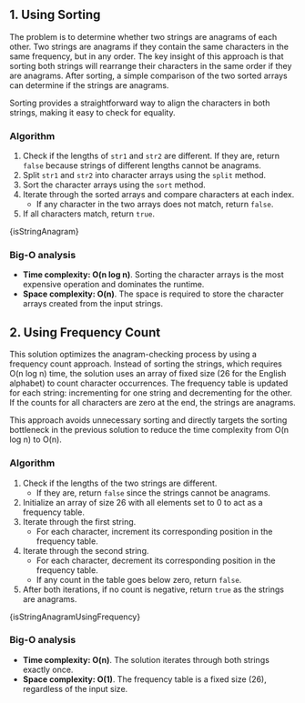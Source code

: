 

## 1. Using Sorting

The problem is to determine whether two strings are anagrams of each other. Two strings are anagrams if they contain the same characters in the same frequency, but in any order. The key insight of this approach is that sorting both strings will rearrange their characters in the same order if they are anagrams. After sorting, a simple comparison of the two sorted arrays can determine if the strings are anagrams.

Sorting provides a straightforward way to align the characters in both strings, making it easy to check for equality.

### Algorithm

1. Check if the lengths of `str1` and `str2` are different. If they are, return `false` because strings of different lengths cannot be anagrams.
2. Split `str1` and `str2` into character arrays using the `split` method.
3. Sort the character arrays using the `sort` method.
4. Iterate through the sorted arrays and compare characters at each index.
   - If any character in the two arrays does not match, return `false`.
5. If all characters match, return `true`.

<MDXCodeBlock>{isStringAnagram}</MDXCodeBlock>

### Big-O analysis

- **Time complexity: O(n log n)**. Sorting the character arrays is the most expensive operation and dominates the runtime.
- **Space complexity: O(n)**. The space is required to store the character arrays created from the input strings.

## 2. Using Frequency Count

This solution optimizes the anagram-checking process by using a frequency count approach. Instead of sorting the strings, which requires O(n log n) time, the solution uses an array of fixed size (26 for the English alphabet) to count character occurrences. The frequency table is updated for each string: incrementing for one string and decrementing for the other. If the counts for all characters are zero at the end, the strings are anagrams.

This approach avoids unnecessary sorting and directly targets the sorting bottleneck in the previous solution to reduce the time complexity from O(n log n) to O(n).

### Algorithm

1. Check if the lengths of the two strings are different.
   - If they are, return `false` since the strings cannot be anagrams.
2. Initialize an array of size 26 with all elements set to 0 to act as a frequency table.
3. Iterate through the first string.
   - For each character, increment its corresponding position in the frequency table.
4. Iterate through the second string.
   - For each character, decrement its corresponding position in the frequency table.
   - If any count in the table goes below zero, return `false`.
5. After both iterations, if no count is negative, return `true` as the strings are anagrams.

<MDXCodeBlock>{isStringAnagramUsingFrequency}</MDXCodeBlock>

### Big-O analysis

- **Time complexity: O(n)**. The solution iterates through both strings exactly once.
- **Space complexity: O(1)**. The frequency table is a fixed size (26), regardless of the input size.
